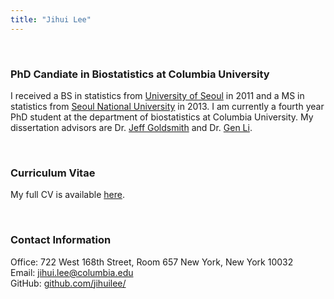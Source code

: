 ```yaml
---
title: "Jihui Lee"
---
```


<br>

### PhD Candiate in Biostatistics at Columbia University

I received a BS in statistics from [University of Seoul](http://www.uos.ac.kr/en/) in 2011 and a MS in statistics from [Seoul National University](http://en.snu.ac.kr) in 2013. I am currently a fourth year PhD student at the department of biostatistics at Columbia University. My dissertation advisors are Dr. [Jeff Goldsmith](http://jeffgoldsmoth.com) and Dr. [Gen Li](https://sites.google.com/view/ligen).

<br>

### Curriculum Vitae
My full CV is available [here](download/[Jihui Lee] Resume.pdf).

<br>


### Contact Information

Office: 722 West 168th Street, Room 657 New York, New York 10032  
Email: [jihui.lee@columbia.edu](mailto:jihui.lee@columbia.edu)  
GitHub: [github.com/jihuilee/](http://github.com/jihuilee/)


